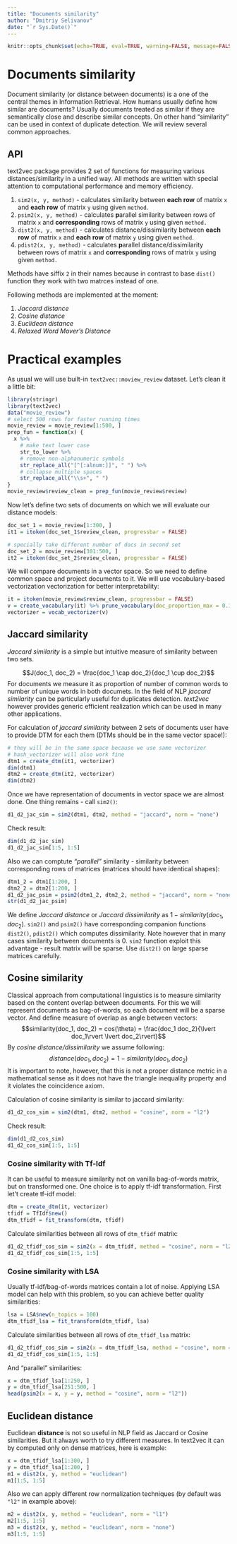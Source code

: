 ```yaml
---
title: "Documents similarity"
author: "Dmitriy Selivanov"
date: "`r Sys.Date()`"
---
```

```r
knitr::opts_chunk$set(echo=TRUE, eval=TRUE, warning=FALSE, message=FALSE)
```

# Documents similarity

Document similarity (or distance between documents) is a one of the central themes in Information Retrieval. 
How humans usually define how similar are documents? Usually documents treated as similar if they are semantically close and describe similar concepts. On other hand "similarity" can be used in context of duplicate detection. We will review several common approaches.

## API

text2vec package provides 2 set of functions for measuring various distances/similarity in a unified way. All methods are written with special attention to computational performance and memory efficiency.

1. `sim2(x, y, method)` - calculates similarity between **each row** of matrix `x` and **each row** of matrix `y` using given `method`.
1. `psim2(x, y, method)` - calculates **p**arallel similarity between rows of matrix `x` and **corresponding** rows of matrix `y` using given `method.` 
1. `dist2(x, y, method)` - calculates distance/dissimilarity between **each row** of matrix `x` and **each row** of matrix `y` using given `method`.
1. `pdist2(x, y, method)` - calculates **p**arallel distance/dissimilarity between rows of matrix `x` and **corresponding** rows of matrix `y` using given `method.` 

Methods have siffix `2` in their names because in contrast to base `dist()` function they work with two matrces instead of one.

Following methods are implemented at the moment:

1. *Jaccard distance*
1. *Cosine distance*
1. *Euclidean distance*
1. *Relaxed Word Mover's Distance* 

# Practical examples

As usual we will use built-in `text2vec::moview_review` dataset. Let's clean it a little bit:
```r
library(stringr)
library(text2vec)
data("movie_review")
# select 500 rows for faster running times
movie_review = movie_review[1:500, ]
prep_fun = function(x) {
  x %>% 
    # make text lower case
    str_to_lower %>% 
    # remove non-alphanumeric symbols
    str_replace_all("[^[:alnum:]]", " ") %>% 
    # collapse multiple spaces
    str_replace_all("\\s+", " ")
}
movie_review$review_clean = prep_fun(movie_review$review)
```

Now let's define two sets of documents on which we will evaluate our distance models:
```r
doc_set_1 = movie_review[1:300, ]
it1 = itoken(doc_set_1$review_clean, progressbar = FALSE)

# specially take different number of docs in second set
doc_set_2 = movie_review[301:500, ]
it2 = itoken(doc_set_2$review_clean, progressbar = FALSE)
```

We will compare documents in a vector space. So we need to define common space and project documents to it. We will use vocabulary-based vectorization vectorization for better interpretability:
```r
it = itoken(movie_review$review_clean, progressbar = FALSE)
v = create_vocabulary(it) %>% prune_vocabulary(doc_proportion_max = 0.1, term_count_min = 5)
vectorizer = vocab_vectorizer(v)
```

## Jaccard similarity

*Jaccard similarity* is a simple but intuitive measure of similarity between two sets.

$$J(doc_1, doc_2) = \frac{doc_1 \cap doc_2}{doc_1 \cup doc_2}$$
For documents we measure it as proportion of number of common words to number of unique words in both documets.
In the field of NLP *jaccard similarity* can be particularly useful for duplicates detection. *text2vec* however provides generic efficient realization which can be used in many other applications.

For calculation of *jaccard similarity* between 2 sets of documents user have to provide DTM for each them (DTMs should be in the same vector space!):
```r
# they will be in the same space because we use same vectorizer
# hash_vectorizer will also work fine
dtm1 = create_dtm(it1, vectorizer)
dim(dtm1)
dtm2 = create_dtm(it2, vectorizer)
dim(dtm2)
```
Once we have representation of documents in vector space we are almost done. One thing remains - call `sim2()`:
```r
d1_d2_jac_sim = sim2(dtm1, dtm2, method = "jaccard", norm = "none")
```
Check result:
```r
dim(d1_d2_jac_sim)
d1_d2_jac_sim[1:5, 1:5]
```
Also we can comptute *"parallel"* similarity - similarity between corresponding rows of matrices (matrices should have identical shapes):
```r
dtm1_2 = dtm1[1:200, ]
dtm2_2 = dtm2[1:200, ]
d1_d2_jac_psim = psim2(dtm1_2, dtm2_2, method = "jaccard", norm = "none")
str(d1_d2_jac_psim)
```
We define *Jaccard distance* or *Jaccard dissimilarity*  as $1 - similarity(doc_1, doc_2)$. `sim2()` and `psim2()` have corresponding companion functions `dist2()`, `pdist2()` which computes dissimilarity. Note however that in many cases similarity between documents is 0. `sim2` function exploit this advantage - result matrix will be sparse. Use `dist2()` on large sparse matrices carefully.

## Cosine similarity

Classical approach from computational linguistics is to measure similarity based on the content overlap between documents. For this we will represent documents as bag-of-words, so each document will be a sparse vector. And define measure of overlap as angle between vectors:
$$similarity(doc_1, doc_2) = cos(\theta) = \frac{doc_1  doc_2}{\lvert doc_1\rvert \lvert doc_2\rvert}$$
By *cosine distance/dissimilarity* we assume following:
$$distance(doc_1, doc_2) = 1 - similarity(doc_1, doc_2)$$
It is important to note, however, that this is not a proper distance metric in a mathematical sense as it does not have the triangle inequality property and it violates the coincidence axiom.

Calculation of cosine similarity is similar to jaccard similarity:

```r
d1_d2_cos_sim = sim2(dtm1, dtm2, method = "cosine", norm = "l2")
```
Check result:
```r
dim(d1_d2_cos_sim)
d1_d2_cos_sim[1:5, 1:5]
```

### Cosine similarity with Tf-Idf

It can be useful to measure similarity not on vanilla bag-of-words matrix, but on transformed one. One choice is to apply tf-idf transformation. First let't create tf-idf model:
```r
dtm = create_dtm(it, vectorizer)
tfidf = TfIdf$new()
dtm_tfidf = fit_transform(dtm, tfidf)
```
Calculate similarities between all rows of `dtm_tfidf` matrix:
```r
d1_d2_tfidf_cos_sim = sim2(x = dtm_tfidf, method = "cosine", norm = "l2")
d1_d2_tfidf_cos_sim[1:5, 1:5]
```

### Cosine similarity with LSA

Usually tf-idf/bag-of-words matrices contain a lot of noise. Applying LSA model can help with this problem, so you can achieve better quality similarities:

```r
lsa = LSA$new(n_topics = 100)
dtm_tfidf_lsa = fit_transform(dtm_tfidf, lsa)
```
Calculate similarities between all rows of `dtm_tfidf_lsa` matrix:
```r
d1_d2_tfidf_cos_sim = sim2(x = dtm_tfidf_lsa, method = "cosine", norm = "l2")
d1_d2_tfidf_cos_sim[1:5, 1:5]
```
And "parallel" similarities:
```r
x = dtm_tfidf_lsa[1:250, ]
y = dtm_tfidf_lsa[251:500, ]
head(psim2(x = x, y = y, method = "cosine", norm = "l2"))
```

## Euclidean distance
Euclidean **distance** is not so useful in NLP field as Jaccard or Cosine similarities. But it always worth to try different measures. In text2vec it can by computed only on dense matrices, here is example:

```r
x = dtm_tfidf_lsa[1:300, ]
y = dtm_tfidf_lsa[1:200, ]
m1 = dist2(x, y, method = "euclidean")
m1[1:5, 1:5]
```

Also we can apply different row normalization techniques (by default was `"l2"` in example above):
```r
m2 = dist2(x, y, method = "euclidean", norm = "l1")
m2[1:5, 1:5]
m3 = dist2(x, y, method = "euclidean", norm = "none")
m3[1:5, 1:5]
```
